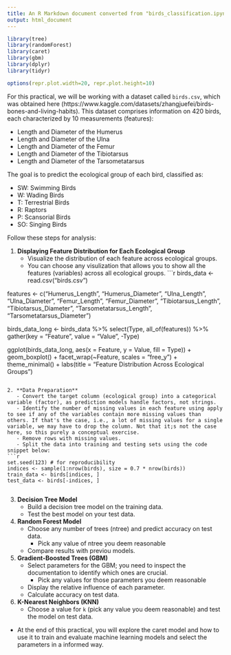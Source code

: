 ```yaml
---
title: An R Markdown document converted from "birds_classification.ipynb"
output: html_document
---
```


```r
library(tree)
library(randomForest)
library(caret)
library(gbm)
library(dplyr)
library(tidyr)
```

```r

options(repr.plot.width=20, repr.plot.height=10)
```

For this practical, we will be working with a dataset called `birds.csv`, which was obtained here (https://www.kaggle.com/datasets/zhangjuefei/birds-bones-and-living-habits). This dataset comprises information on 420 birds, each characterized by 10 measurements (features):

- Length and Diameter of the Humerus
- Length and Diameter of the Ulna
- Length and Diameter of the Femur
- Length and Diameter of the Tibiotarsus
- Length and Diameter of the Tarsometatarsus

The goal is to predict the ecological group of each bird, classified as:

- SW: Swimming Birds
- W: Wading Birds
- T: Terrestrial Birds
- R: Raptors
- P: Scansorial Birds
- SO: Singing Birds

Follow these steps for analysis:

1. **Displaying Feature Distribution for Each Ecological Group**
   - Visualize the distribution of each feature across ecological groups.
   - You can choose any visulization that allows you to show all the features (variables) across all ecological groups.
```r
birds_data <- read.csv("birds.csv")

features <- c("Humerus_Length", "Humerus_Diameter", "Ulna_Length", "Ulna_Diameter", "Femur_Length", "Femur_Diameter", "Tibiotarsus_Length", "Tibiotarsus_Diameter", "Tarsometatarsus_Length", "Tarsometatarsus_Diameter")

birds_data_long <- birds_data %>%
  select(Type, all_of(features)) %>%
  gather(key = "Feature", value = "Value", -Type)

ggplot(birds_data_long, aes(x = Feature, y = Value, fill = Type)) +
  geom_boxplot() +
  facet_wrap(~Feature, scales = "free_y") +
  theme_minimal() +
  labs(title = "Feature Distribution Across Ecological Groups")
```

2. **Data Preparation**
   - Convert the target column (ecological group) into a categorical variable (factor), as prediction models handle factors, not strings.
   - Identify the number of missing values in each feature using apply to see if any of the variables contain more missing values than others. If that's the case, i.e., a lot of missing values for a single variable, we may have to drop the column. Not that it;s not the case here, so this purely a conceptual exercise.     
   - Remove rows with missing values.
   - Split the data into training and testing sets using the code snippet below:
```r
set.seed(123) # for reproducibility
indices <- sample(1:nrow(birds), size = 0.7 * nrow(birds))
train_data <- birds[indices, ]
test_data <- birds[-indices, ]


```
     
3. **Decision Tree Model**
   - Build a decision tree model on the training data.
   - Test the best model on your test data.

5. **Random Forest Model**
   - Choose any number of trees (ntree) and predict accuracy on test data.
     - Pick any value of ntree you deem reasonable
   - Compare results with previou models.

6. **Gradient-Boosted Trees (GBM)**
   - Select parameters for the GBM; you need to inspect the documentation to identify which ones are crucial.
     - Pick any values for those parameters you deem reasonable
   - Display the relative influence of each parameter.
   - Calculate accuracy on test data.

7. **K-Nearest Neighbors (KNN)**
   - Choose a value for `k` (pick any value you deem reasonable) and test the model on test data.


* At the end of this practical, you will explore the caret model and how to use it to train and evaluate machine learning models and select the parameters in a informed way.

